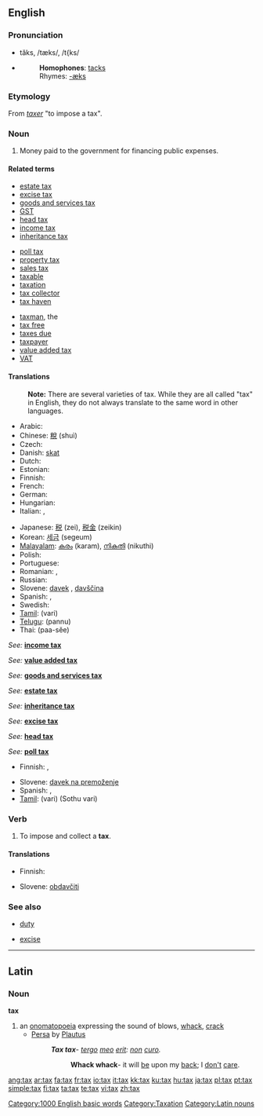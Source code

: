{{wikipedia}}
==English==

===Pronunciation===
*tăks, /tæks/, /t{ks/
*{{audio|en-us-tax.ogg|Audio (US)}}
*:'''Homophones''': [[tacks]]
*:Rhymes: [[Rhymes:English:-æks|-æks]]

===Etymology===
From {{OF.}} ''[[taxer]]'' "to impose a tax".

===Noun===
{{en-noun|es|-}}

# Money paid to the government for financing public expenses.

====Related terms====
{{top3}}
*[[estate tax]]
*[[excise tax]]
*[[goods and services tax]]
*[[GST]]
*[[head tax]]
*[[income tax]]
*[[inheritance tax]]
{{mid3}}
*[[poll tax]]
*[[property tax]]
*[[sales tax]]
*[[taxable]]
*[[taxation]]
*[[tax collector]]
*[[tax haven]]
{{mid3}}
*[[taxman]], the
*[[tax free]]
*[[taxes due]]
*[[taxpayer]]
*[[value added tax]]
*[[VAT]]
{{bottom}}

====Translations====

: '''Note:''' There are several varieties of tax. While they are all called "tax" in English, they do not always translate to the same word in other languages.

{{trans-top|tax}}
* Arabic: {{ARchar|[[ضريبة]]}} {{unicode|(ɖarí:ba)}} {{f}}
* Chinese: [[稅]] (shuì)
* Czech: {{t-|cs|daň|f}}
* Danish: [[skat]]
* Dutch: {{t+|nl|belasting}}
* Estonian: {{t-|et|maks}}
* Finnish: {{t+|fi|vero}}
* French: {{t-|fr|impôt|m}}
* German: {{t+|de|Steuer|f}}
* Hungarian: {{t+|hu|adó}}
* Italian: {{t+|it|tassa|f}}, {{t+|it|imposta|f}}
{{trans-mid}}
* Japanese: [[税]] (zei), [[税金]] (zeikin)
* Korean: [[세금]] (segeum)
* [[Malayalam]]: [[കരം]] (karam), [[നികുതി]] (nikuthi)
* Polish: {{t|pl|podatek|m}}
* Portuguese: {{t+|pt|imposto|m}}
* Romanian: {{t-|ro|taxă|f}}, {{t-|ro|impozit|n}}
* Russian: {{t-|ru|налог|m|tr=nalóg|sc=Cyrl}}
* Slovene: [[davek]] {{m}}, [[davščina]] {{f}}
* Spanish: {{t+|es|impuesto|m}}, {{t-|es|tasa|f}}
* Swedish: {{t-|sv|skatt}}
* [[Tamil]]: {{t|ta|வரி|xs=Tamil}} (vari)
* [[Telugu]]: {{t|te|పన్ను|sc=Telu}} (pannu)
* Thai: {{THchar|[[ภาษี]]}} (paa-sĕe)
{{trans-bottom}}

{{trans-top|income tax}}
''See: '' '''[[income tax]]'''
{{trans-bottom}}

{{trans-top|VAT, value added tax}}
''See: '' '''[[value added tax]]'''
{{trans-bottom}}

{{trans-top|goods and services tax}}
''See: '' '''[[goods and services tax]]'''
{{trans-bottom}}

{{trans-top|estate tax}}
''See: '' '''[[estate tax]]'''
{{trans-bottom}}

{{trans-top|inheritance tax}}
''See: '' '''[[inheritance tax]]'''
{{trans-bottom}}

{{trans-top|excise tax}}
''See: '' '''[[excise tax]]'''
{{trans-bottom}}

{{trans-top|head tax}}
''See: '' '''[[head tax]]'''
{{trans-bottom}}

{{trans-top|poll tax}}
''See: '' '''[[poll tax]]'''
{{trans-bottom}}

{{trans-top|property tax}}
* Finnish: {{t-|fi|kiinteistövero}}, {{t-|fi|varallisuusvero}}
{{trans-mid}}
* Slovene: [[davek na premoženje]] {{m}}
* Spanish: {{t-|es|impuesto real}}, {{t-|es|impuesto sobre bienes}}
* [[Tamil]]: {{t|ta|வரி|xs=Tamil}} (vari) (Sothu vari)
{{trans-bottom}}

===Verb===
{{en-verb|tax|es}}

# To impose and collect a '''tax'''.

====Translations====
{{trans-top|to impose and collect a tax}}
* Finnish: {{t-|fi|verottaa}}
{{trans-mid}}
* Slovene: [[obdavčiti]]
{{trans-bottom}}

===See also===
{{top2}}
*[[duty]]
{{mid2}}
*[[excise]]
{{bottom}}

[[Category:1000 English basic words]]
[[Category:Taxation]]

----

==Latin==
===Noun===
'''tax''' 
# an [[onomatopoeia]] expressing the sound of blows, [[whack]], [[crack]]
#* [[w:Persa (play)|Persa]] by [[w:Plautus|Plautus]]
#*: '''''Tax tax'''- [[tergum|tergo]] [[meus#Latin|meo]] [[sum#Latin|erit]]: [[non#Latin|non]] [[curo]].''
#*:: '''Whack whack'''- it will [[be]] upon my [[back]]; I [[don't]] [[care]].

[[Category:Latin nouns]]

[[ang:tax]]
[[ar:tax]]
[[fa:tax]]
[[fr:tax]]
[[io:tax]]
[[it:tax]]
[[kk:tax]]
[[ku:tax]]
[[hu:tax]]
[[ja:tax]]
[[pl:tax]]
[[pt:tax]]
[[simple:tax]]
[[fi:tax]]
[[ta:tax]]
[[te:tax]]
[[vi:tax]]
[[zh:tax]]